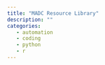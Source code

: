 ```yaml
---
title: "MADC Resource Library"
description: ""
categories: 
   - automation
   - coding
   - python
   - r
---
```


